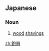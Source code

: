 ==Japanese==
{{ja-kanjitab|yomi=kun|sort=かんなくず}}

===Noun===
{{ja-noun|かんなくず}}

# [[wood]] [[shaving]]s

[[zh:鉋屑]]